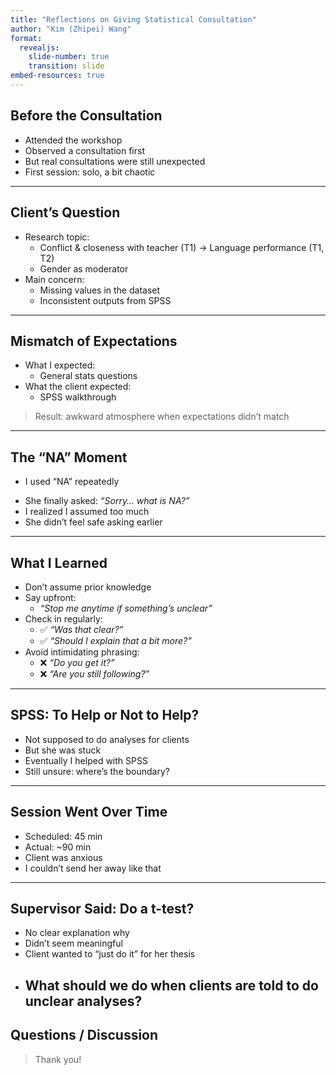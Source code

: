```yaml
---
title: "Reflections on Giving Statistical Consultation"
author: "Kim (Zhipei) Wang"
format:
  revealjs:
    slide-number: true
    transition: slide
embed-resources: true
---
```



## Before the Consultation

- Attended the workshop
- Observed a consultation first
- But real consultations were still unexpected
- First session: solo, a bit chaotic

---

## Client's Question

- Research topic:
  - Conflict & closeness with teacher (T1) → Language performance (T1, T2)
  - Gender as moderator
- Main concern:
  - Missing values in the dataset
  - Inconsistent outputs from SPSS

---

## Mismatch of Expectations

- What I expected:
  - General stats questions
- What the client expected:
  - SPSS walkthrough

> Result: awkward atmosphere when expectations didn’t match

---

## The “NA” Moment

- I used "NA" repeatedly

::: {.incremental}
- She finally asked: *"Sorry… what is NA?"*
- I realized I assumed too much  
- She didn’t feel safe asking earlier
:::

---

## What I Learned

- Don’t assume prior knowledge
- Say upfront:
  - *"Stop me anytime if something’s unclear"*
- Check in regularly:
  - ✅ *"Was that clear?"*
  - ✅ *"Should I explain that a bit more?"*
- Avoid intimidating phrasing:
  - ❌ *"Do you get it?"*
  - ❌ *"Are you still following?"*

---

## SPSS: To Help or Not to Help?

- Not supposed to do analyses for clients
- But she was stuck
- Eventually I helped with SPSS
- Still unsure: where’s the boundary?

---

## Session Went Over Time

- Scheduled: 45 min
- Actual: ~90 min
- Client was anxious
- I couldn’t send her away like that


---

## Supervisor Said: Do a t-test?

- No clear explanation why
- Didn't seem meaningful
- Client wanted to "just do it" for her thesis
- What should we do when clients are told to do unclear analyses?
---

## Questions / Discussion

> Thank you!

